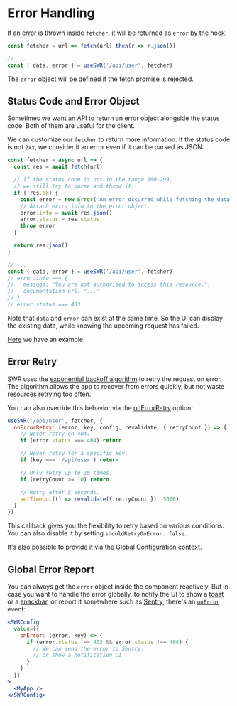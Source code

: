 
# Error Handling

If an error is thrown inside [`fetcher`](/docs/data-fetching), it will be
returned as `error` by the hook.

```js
const fetcher = url => fetch(url).then(r => r.json())

// ...
const { data, error } = useSWR('/api/user', fetcher)
```

The `error` object will be defined if the fetch promise is rejected.

## Status Code and Error Object

Sometimes we want an API to return an error object alongside the status code.
Both of them are useful for the client.

We can customize our `fetcher` to return more information. If the status code is
not `2xx`, we consider it an error even if it can be parsed as JSON:

```js
const fetcher = async url => {
  const res = await fetch(url)

  // If the status code is not in the range 200-299,
  // we still try to parse and throw it.
  if (!res.ok) {
    const error = new Error('An error occurred while fetching the data.')
    // Attach extra info to the error object.
    error.info = await res.json()
    error.status = res.status
    throw error
  }

  return res.json()
}

// ...
const { data, error } = useSWR('/api/user', fetcher)
// error.info === {
//   message: "You are not authorized to access this resource.",
//   documentation_url: "..."
// }
// error.status === 403
```

<Callout>
  Note that <code>data</code> and <code>error</code> can exist at the same time.
  So the UI can display the existing data, while knowing the upcoming request
  has failed.
</Callout>

[Here](/examples/error-handling) we have an example.

## Error Retry

SWR uses the
[exponential backoff algorithm](https://en.wikipedia.org/wiki/Exponential_backoff)
to retry the request on error. The algorithm allows the app to recover from
errors quickly, but not waste resources retrying too often.

You can also override this behavior via the
[onErrorRetry](/docs/options#options) option:

```js
useSWR('/api/user', fetcher, {
  onErrorRetry: (error, key, config, revalidate, { retryCount }) => {
    // Never retry on 404.
    if (error.status === 404) return

    // Never retry for a specific key.
    if (key === '/api/user') return

    // Only retry up to 10 times.
    if (retryCount >= 10) return

    // Retry after 5 seconds.
    setTimeout(() => revalidate({ retryCount }), 5000)
  }
})
```

This callback gives you the flexibility to retry based on various conditions.
You can also disable it by setting `shouldRetryOnError: false`.

It's also possible to provide it via the
[Global Configuration](/docs/global-configuration) context.

## Global Error Report

You can always get the `error` object inside the component reactively. But in
case you want to handle the error globally, to notify the UI to show a
[toast](https://vercel.com/design/toast) or a
[snackbar](https://material.io/components/snackbars), or report it somewhere
such as [Sentry](https://sentry.io), there's an
[`onError`](/docs/options#options) event:

```jsx
<SWRConfig
  value={{
    onError: (error, key) => {
      if (error.status !== 403 && error.status !== 404) {
        // We can send the error to Sentry,
        // or show a notification UI.
      }
    }
  }}
>
  <MyApp />
</SWRConfig>
```
